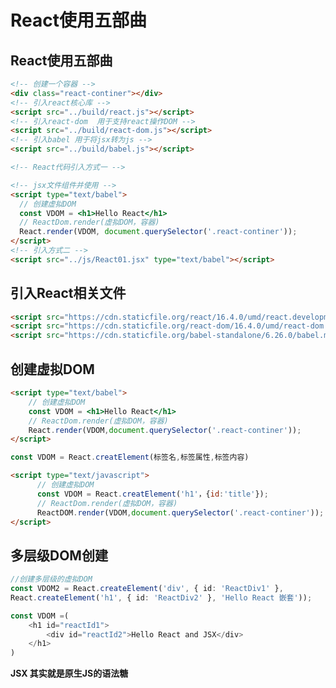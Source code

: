 # React使用五部曲

## React使用五部曲

```html
<!-- 创建一个容器 -->
<div class="react-continer"></div>
<!-- 引入react核心库 -->
<script src="../build/react.js"></script>
<!-- 引入react-dom  用于支持react操作DOM -->
<script src="../build/react-dom.js"></script>
<!-- 引入babel 用于将jsx转为js -->
<script src="../build/babel.js"></script>

<!-- React代码引入方式一 -->

<!-- jsx文件组件并使用 -->
<script type="text/babel">
  // 创建虚拟DOM
  const VDOM = <h1>Hello React</h1>
  // ReactDom.render(虚拟DOM，容器)
  React.render(VDOM, document.querySelector('.react-continer'));
</script>
<!-- 引入方式二 -->
<script src="../js/React01.jsx" type="text/babel"></script>
```

## 引入React相关文件

```html title="通过CDN引入React相关文件"
<script src="https://cdn.staticfile.org/react/16.4.0/umd/react.development.js"></script>
<script src="https://cdn.staticfile.org/react-dom/16.4.0/umd/react-dom.development.js"></script>
<script src="https://cdn.staticfile.org/babel-standalone/6.26.0/babel.min.js"></script>
```

## 创建虚拟DOM

```html title="第一种方式"
<script type="text/babel">
	// 创建虚拟DOM
	const VDOM = <h1>Hello React</h1>
	// ReactDom.render(虚拟DOM，容器)
	React.render(VDOM,document.querySelector('.react-continer'));
</script>
```

```typescript jsx title="第二种方式"
const VDOM = React.creatElement(标签名,标签属性,标签内容)
```

```html title="创建虚拟DOM"
<script type="text/javascript">
      // 创建虚拟DOM
      const VDOM = React.creatElement('h1'，{id:'title'});
      // ReactDom.render(虚拟DOM，容器)
      ReactDOM.render(VDOM,document.querySelector('.react-continer'));
</script>
```

## 多层级DOM创建

```typescript jsx title="第一种方式"
//创建多层级的虚拟DOM
const VDOM2 = React.createElement('div', { id: 'ReactDiv1' },
React.createElement('h1', { id: 'ReactDiv2' }, 'Hello React 嵌套'));
```

```typescript jsx title="第二种方式"
const VDOM =(
	<h1 id="reactId1">
		<div id="reactId2">Hello React and JSX</div>
	</h1>
)
```

**JSX 其实就是原生JS的语法糖**
